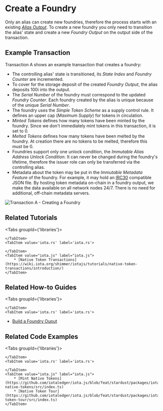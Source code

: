 # Create a Foundry

Only an alias can create new foundries, therefore the process starts with an existing
[_Alias Output_](../alias/introduction.mdx). To create a new foundry you only need to transition the alias' state and
create a new _Foundry Output_ on the output side of the transaction.

## Example Transaction

Transaction A shows an example transaction that creates a foundry:

 - The controlling alias' state is transitioned, its _State Index_ and _Foundry Counter_ are incremented.
 - To cover for the storage deposit of the created _Foundry Output_, the alias deposits 100i into the output.
 - The _Serial Number_ of the foundry must correspond to the updated _Foundry Counter_. Each foundry created by the alias
is unique because of the unique _Serial Number_.
 - The foundry uses the _Simple Token Scheme_ as a supply control rule. It defines an upper cap (_Maximum Supply_) for
tokens in circulation.
 - _Minted Tokens_ defines how many tokens have been minted by the foundry. Since we don't immediately mint tokens in this
transaction, it is set to 0.
 - _Melted Tokens_ defines how many tokens have been melted by the foundry. At creation there are no tokens to be melted,
therefore this must be 0.
 - Foundries support only one unlock condition, the _Immutable Alias Address Unlock Condition_. It can never be changed
during the foundry's lifetime, therefore the issuer role can only be transferred via the controlling alias.
 - Metadata about the token may be put in the _Immutable Metadata Feature_ of the foundry. For example, it may hold an
[IRC30](https://github.com/iotaledger/tips/blob/token-metadata-schema/tips/TIP-0030/tip-0030.md) compatible JSON file.
By hosting token metadata on-chain in a foundry output, we make the data available on all network nodes 24/7. There is
no need for additional, off-chain metadata servers.

![Transaction A - Creating a Foundry](/img/stardust_explanations/stardust_ledger_anatomy/native_tokens_foundries/tx_A.svg)

## Related Tutorials

<Tabs groupId={'libraries'}>
    <TabItem value="wallet.rs" label="wallet.rs" >

    </TabItem>
    <TabItem value='iota.rs' label='iota.rs'>

    </TabItem>
    <TabItem value="iota.js" label="iota.js">
        * [Native Token Transactions](https://wiki.iota.org/shimmer/iotajs/tutorials/native-token-transactions/introduction/)
    </TabItem>
</Tabs>

## Related How-to Guides

<Tabs groupId={'libraries'}>
    <TabItem value="wallet.rs" label="wallet.rs" >

    </TabItem>
    <TabItem value='iota.rs' label='iota.rs'>
* [Build a Foundry Ouput](https://wiki.iota.org/shimmer/iota.rs/how_tos/build_foundry_output/)
    </TabItem>
    <TabItem value="iota.js" label="iota.js">

    </TabItem>
</Tabs>


## Related Code Examples

<Tabs groupId={'libraries'}>
    <TabItem value="wallet.rs" label="wallet.rs" >

    </TabItem>
    <TabItem value='iota.rs' label='iota.rs'>

    </TabItem>
    <TabItem value="iota.js" label="iota.js">
        * [Mint Native Tokens](https://github.com/iotaledger/iota.js/blob/feat/stardust/packages/iota/examples/mint-native-tokens/src/index.ts)
        * [Native Token Tour](https://github.com/iotaledger/iota.js/blob/feat/stardust/packages/iota/examples/native-token-tour/src/index.ts)
    </TabItem>
</Tabs>
